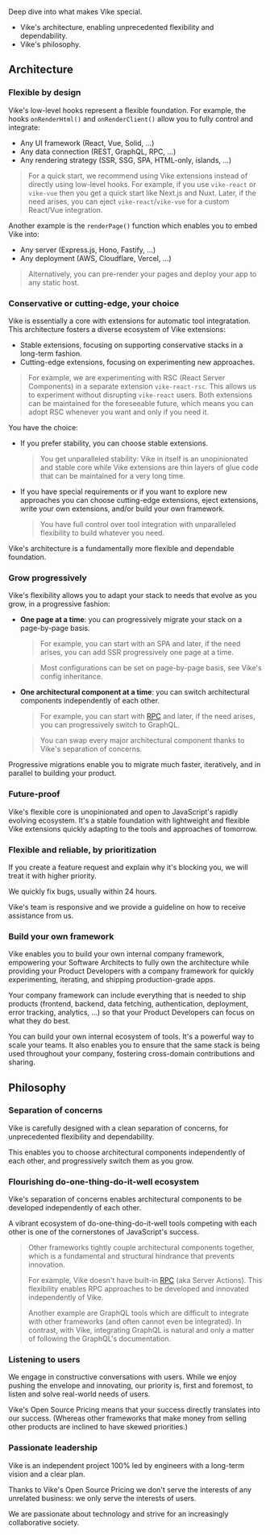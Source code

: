 
Deep dive into what makes Vike special.
- Vike's <Link href="#architecture">architecture</Link>, enabling unprecedented flexibility and dependability.
- Vike's <Link href="#philosophy">philosophy</Link>.



## Architecture

### Flexible by design

Vike's low-level hooks represent a flexible foundation. For example, the hooks <Link href="/onRenderHtml">`onRenderHtml()`</Link> and <Link href="/onRenderClient">`onRenderClient()`</Link> allow you to fully control and integrate:
 - Any UI framework (React, Vue, Solid, ...)
 - Any data connection (REST, GraphQL, RPC, ...)
 - Any rendering strategy (SSR, SSG, SPA, HTML-only, islands, ...)

> For a quick start, we recommend using <Link href="/extensions">Vike extensions</Link> instead of directly using low-level hooks. For example, if you use `vike-react` or `vike-vue` then you get a quick start like Next.js and Nuxt. Later, if the need arises, you can <Link href="/eject">eject</Link> `vike-react`/`vike-vue` for a custom React/Vue integration.

Another example is the <Link href="/renderPage"><code>renderPage()</code></Link> function which enables you to embed Vike into:
- Any server (Express.js, Hono, Fastify, ...)
- Any deployment (AWS, Cloudflare, Vercel, ...)

> Alternatively, you can <Link href="/pre-rendering">pre-render your pages</Link> and deploy your app to any static host.


### Conservative or cutting-edge, your choice

Vike is essentially a core with <Link href="/extensions">extensions</Link> for automatic tool integratation. This architecture fosters a diverse ecosystem of Vike extensions:
 - Stable extensions, focusing on supporting conservative stacks in a long-term fashion.
 - Cutting-edge extensions, focusing on experimenting new approaches.

> For example, we are experimenting with RSC (React Server Components) in a separate extension `vike-react-rsc`. This allows us to experiment without disrupting `vike-react` users. Both extensions can be maintained for the foreseeable future, which means you can adopt RSC whenever you want and only if you need it.

You have the choice:
 - If you prefer stability, you can choose stable extensions.
   > You get unparalleled stability: Vike in itself is an unopinionated and stable core while Vike extensions are thin layers of glue code that can be maintained for a very long time.
 - If you have special requirements or if you want to explore new approaches you can choose cutting-edge extensions, <Link href="/eject">eject</Link> extensions, write your own extensions, and/or <Link href="/build-your-own-framework">build your own framework</Link>.
   > You have full control over tool integration with unparalleled flexibility to build whatever you need.

Vike's architecture is a fundamentally more flexible and dependable foundation.


### Grow progressively

Vike's flexibility allows you to adapt your stack to needs that evolve as you grow, in a progressive fashion:
 - **One page at a time**: you can <Link href="/config#powerful">progressively migrate your stack on a page-by-page basis</Link>.
   > For example, you can start with an SPA and later, if the need arises, you can <Link href="/ssr">add SSR progressively one page at a time</Link>.

   > Most configurations can be set on page-by-page basis, see <Link href="/config#inheritance">Vike's config inheritance</Link>.
 - **One architectural component at a time**: you can switch architectural components independently of each other.
   > For example, you can start with [RPC](https://telefunc.com/RPC) and later, if the need arises, you can progressively switch to GraphQL.

   > You can swap every major architectural component thanks to Vike's <Link href="#separation-of-concerns">separation of concerns</Link>.


Progressive migrations enable you to migrate much faster, iteratively, and in parallel to building your product.


### Future-proof

Vike's flexible core is unopinionated and open to JavaScript's rapidly evolving ecosystem. It's a stable foundation with lightweight and flexible Vike extensions quickly adapting to the tools and approaches of tomorrow.


### Flexible and reliable, by prioritization

If you create a feature request and explain why it's blocking you, we will treat it with higher priority.

We quickly fix bugs, usually within 24 hours.

Vike's team is responsive and we provide <Link href="/faq#how-can-i-reach-out-for-help">a guideline</Link> on how to receive assistance from us.


### Build your own framework

Vike enables you to <Link href="/build-your-own-framework">build your own internal company framework</Link>, empowering your Software Architects to fully own the architecture while providing your Product Developers with a company framework for quickly experimenting, iterating, and shipping production-grade apps.

Your company framework can include everything that is needed to ship products (frontend, backend, data fetching, authentication, deployment, error tracking, analytics, ...) so that your Product Developers can focus on what they do best.

You can build your own internal ecosystem of tools. It's a powerful way to scale your teams. It also enables you to ensure that the same stack is being used throughout your company, fostering cross-domain contributions and sharing.




## Philosophy


### Separation of concerns

Vike is carefully designed with a clean separation of concerns, for unprecedented flexibility and dependability.

This enables you to choose architectural components independently of each other, and progressively switch them as you grow.


### Flourishing do-one-thing-do-it-well ecosystem

Vike's separation of concerns enables architectural components to be developed independently of each other.

A vibrant ecosystem of do-one-thing-do-it-well tools competing with each other is one of the cornerstones of JavaScript's success.

> Other frameworks tightly couple architectural components together, which is a fundamental and structural hindrance that prevents innovation.
>
> For example, Vike doesn't have built-in [RPC](https://telefunc.com/RPC) (aka Server Actions). This flexibility enables RPC approaches to be developed and innovated independently of Vike.
>
> Another example are GraphQL tools which are difficult to integrate with other frameworks (and often cannot even be integrated). In contrast, with Vike, integrating GraphQL is natural and only a matter of following the GraphQL's documentation.


### Listening to users

We engage in constructive conversations with users. While we enjoy pushing the envelope and innovating, our priority is, first and foremost, to listen and solve real-world needs of users.

Vike's <Link href="/pricing">Open Source Pricing</Link> means that your success directly translates into our success. (Whereas other frameworks that make money from selling other products are inclined to have skewed priorities.)


### Passionate leadership

Vike is an independent project 100% led by engineers with a long-term vision and a clear plan.

Thanks to Vike's <Link href="/pricing">Open Source Pricing</Link> we don't serve the interests of any unrelated business: we only serve the interests of users.

We are passionate about technology and strive for an increasingly collaborative society.

